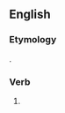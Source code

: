 ==English==

===Etymology===
{{suffix|crave|est|lang=en}}.

===Verb===
{{head|en|verb form}}

# {{en-archaic second-person singular of|crave|lang=en}}